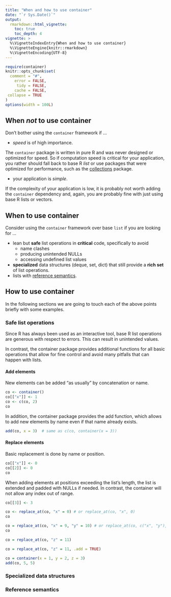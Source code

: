 ```yaml
---
title: "When and how to use container"
date: "`r Sys.Date()`"
output:
  rmarkdown::html_vignette:
    toc: true
    toc_depth: 4
vignette: >
  %\VignetteIndexEntry{When and how to use container}
  %\VignetteEngine{knitr::rmarkdown}
  %\VignetteEncoding{UTF-8}
---
```


```r
require(container)
knitr::opts_chunk$set(
  comment = "#",
    error = FALSE,
     tidy = FALSE,
    cache = FALSE,
 collapse = TRUE
)
options(width = 100L)
```

## When *not* to use container

Don't bother using the `container` framework if ...

* *speed* is of high importance.

The `container` package is written in pure R and was never designed or
optimized for speed. So if computation speed is critical for your application,
you rather should fall back to base R *list* or use packages that were 
optimized for performance,
such as the [collections](https://CRAN.R-project.org/package=collections)
package.

* your application is *simple*.

If the complexity of your application is low, it is probably not
worth adding the `container` dependency and, again, you are probably fine with
just using base R lists or vectors.


## When to use container
Consider using the `container` framework over base `list` if you are looking 
for ...

* lean but **safe** list operations in **critical** code, specifically to avoid
  * name clashes
  * producing unintended NULLs
  * accessing undefined list values
* **specialized** data structures (deque, set, dict) that still
provide a **rich set** of list operations.
* lists with [reference semantics](reference-semantics.html).

## How to use container

In the following sections we are going to touch each of the above points briefly
with some examples.

### Safe list operations
Since R has always been used as an interactive tool, base R list operations
are generous with respect to errors. This can result in unintended values.

In contrast, the container package provides additional functions for all basic 
operations that allow for fine control and avoid many pitfalls that can happen
with lists.

#### Add elements
New elements can be added "as usually" by concatenation or name.
```r
co <- container()
co[["x"]] <- 1
co <- c(co, 2)
co
```

In addition, the container package provides the add function, which 
allows to add new elements by name even if that name already exists.
```r
add(co, x = 3)  # same as c(co, container(x = 3))
```

#### Replace elements
Basic replacement is done by name or position.
```r
co[["x"]] <- 0
co[[2]] <- 0
co
```

When adding elements at positions exceeding the list's length, the list is
extended and padded with NULLs if needed. In contrast, the container will not
allow any index out of range.


```r
co[[3]] <- 3
```







```r
co <- replace_at(co, "x" = 0) # or replace_at(co, "x", 0)
co
```



```r
co = replace_at(co, "x" = 9, "y" = 10) # or replace_at(co, c("x", "y"), 9:10)
co
```


```r
co = replace_at(co, "z" = 11)
```

```r
co = replace_at(co, "z" = 11, .add = TRUE)
```





```r
co = container(x = 1, y = 2, z = 3)
add(co, 5, 5)
```


### Specialized data structures

### Reference semantics









